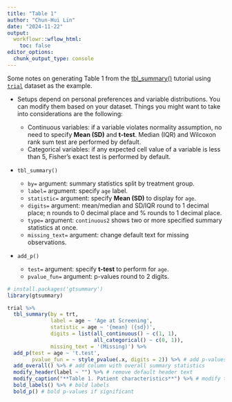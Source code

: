 ```yaml
---
title: "Table 1"
author: "Chun-Hui Lin"
date: "2024-11-22"
output:
  workflowr::wflow_html:
    toc: false
editor_options:
  chunk_output_type: console
---
```


Some notes on generating Table 1 from the  [tbl_summary()](https://www.danieldsjoberg.com/gtsummary/articles/tbl_summary.html) tutorial using [`trial`](https://www.danieldsjoberg.com/gtsummary/reference/trial.html) dataset as the example.

* Setups depend on personal preferences and variable distributions. You can modify them based on your dataset. Things you might want to take into considerations are the following:

    * Continuous variables: if a variable violates normality assumption, no need to specify **Mean (SD)** and **t-test**. Median (IQR) and Wilcoxon rank sum test are performed by default.
    * Categorical variables: if any expected cell value of a variable is less than 5, Fisher's exact test is performed by default.

* `tbl_summary()`

  * `by=` argument: summary statistics split by treatment group. 
  * `label=` argument: specify `age` label.
  * `statistic=` argument: specify **Mean (SD)** to display for `age`.
  * `digits=` argument: mean/median and SD/IQR round to 1 decimal place; n rounds to 0 decimal place and % rounds to 1 decimal place.
  * `type=` argument: `continuous2` shows two or more specified summary statistics at once. 
  * `missing_text=` argument: change default text for missing observations.

* `add_p()`

  * `test=` argument: specify **t-test** to perform for `age`.
  * `pvalue_fun=` argument: p-values round to 2 digits.

```r
# install.packages('gtsummary')
library(gtsummary)
```

```r
trial %>%
  tbl_summary(by = trt,
              label = age ~ 'Age at Screening',
              statistic = age ~ '{mean} ({sd})',
              digits = list(all_continuous() ~ c(1, 1),
                            all_categorical() ~ c(0, 1)),
              missing_text = '(Missing)') %>%
  add_p(test = age ~ 't.test', 
        pvalue_fun = ~ style_pvalue(.x, digits = 2)) %>% # add p-values
  add_overall() %>% # add column with overall summary statistics
  modify_header(label ~ "") %>% # remove default header text
  modify_caption("**Table 1. Patient characteristics**") %>% # modify table title
  bold_labels() %>% # bold labels
  bold_p() # bold p-values if significant
```

